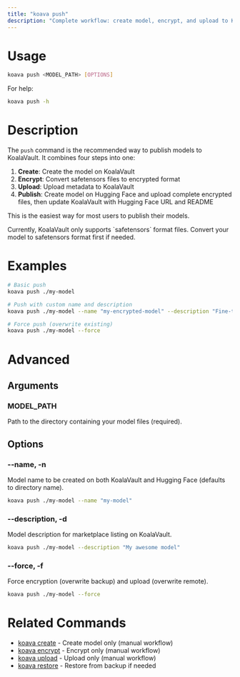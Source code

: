 ```yaml
---
title: "koava push"
description: "Complete workflow: create model, encrypt, and upload to KoalaVault & Hugging Face"
---
```


# Usage

```bash
koava push <MODEL_PATH> [OPTIONS]
```

For help:
```bash
koava push -h
```

# Description

The `push` command is the recommended way to publish models to KoalaVault. It combines four steps into one:

1. **Create**: Create the model on KoalaVault
2. **Encrypt**: Convert safetensors files to encrypted format
3. **Upload**: Upload metadata to KoalaVault
4. **Publish**: Create model on Hugging Face and upload complete encrypted files, then update KoalaVault with Hugging Face URL and README

This is the easiest way for most users to publish their models.

<Note>
Currently, KoalaVault only supports `safetensors` format files. Convert your model to safetensors format first if needed.
</Note>

# Examples

```bash
# Basic push
koava push ./my-model

# Push with custom name and description
koava push ./my-model --name "my-encrypted-model" --description "Fine-tuned GPT-2 model for text generation"

# Force push (overwrite existing)
koava push ./my-model --force
```

# Advanced

## Arguments

### MODEL_PATH
Path to the directory containing your model files (required).

## Options

### --name, -n
Model name to be created on both KoalaVault and Hugging Face (defaults to directory name).

```bash
koava push ./my-model --name "my-model"
```

### --description, -d
Model description for marketplace listing on KoalaVault.

```bash
koava push ./my-model --description "My awesome model"
```

### --force, -f
Force encryption (overwrite backup) and upload (overwrite remote).

```bash
koava push ./my-model --force
```


# Related Commands

- [koava create](/koava/create) - Create model only (manual workflow)
- [koava encrypt](/koava/encrypt) - Encrypt only (manual workflow)
- [koava upload](/koava/upload) - Upload only (manual workflow)
- [koava restore](/koava/restore) - Restore from backup if needed